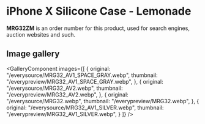 
# iPhone X Silicone Case - Lemonade

<Callout type='info' emoji='👉🏻'>**MRG32ZM** is an order number for this product, used for search engines, auction websites and such.</Callout>

## Image gallery

<GalleryComponent
    images={[
      {
        original: "/everysource/MRG32_AV1_SPACE_GRAY.webp",
        thumbnail: "/everypreview/MRG32_AV1_SPACE_GRAY.webp",
      },
      {
        original: "/everysource/MRG32_AV2.webp",
        thumbnail: "/everypreview/MRG32_AV2.webp",
      },
      {
        original: "/everysource/MRG32.webp",
        thumbnail: "/everypreview/MRG32.webp",
      },
      {
        original: "/everysource/MRG32_AV1_SILVER.webp",
        thumbnail: "/everypreview/MRG32_AV1_SILVER.webp",
      }
    ]}
  />
